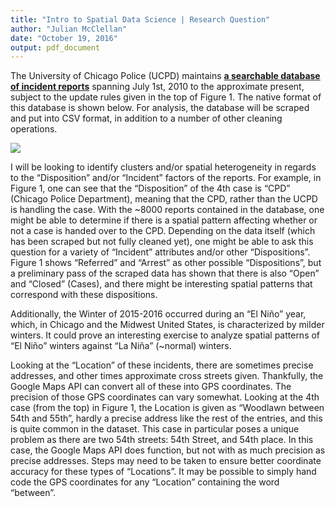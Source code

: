 ```yaml
---
title: "Intro to Spatial Data Science | Research Question"
author: "Julian McClellan"
date: "October 19, 2016"
output: pdf_document
---
```


The University of Chicago Police (UCPD) maintains [**a searchable database of incident reports**](https://incidentreports.uchicago.edu/incidentReportArchive.php?) spanning July 1st, 2010 to the approximate present, subject to the update rules given in the top of Figure 1. The native format of this database is shown below. For analysis, the database will be scraped and put into CSV format, in addition to a number of other cleaning operations.

![](ucpd_reports_layout.png)

I will be looking to identify clusters and/or spatial heterogeneity in regards to the "Disposition" and/or "Incident" factors of the reports. For example, in Figure 1, one can see that the "Disposition" of the 4th case is "CPD" (Chicago Police Department), meaning that the CPD, rather than the UCPD is handling the case. With the ~8000 reports contained in the database, one might be able to determine if there is a spatial pattern affecting whether or not a case is handed over to the CPD. Depending on the data itself (which has been scraped but not fully cleaned yet), one might be able to ask this question for a variety of "Incident" attributes and/or other "Dispositions". Figure 1 shows "Referred" and "Arrest" as other possible "Dispositions", but a preliminary pass of the scraped data has shown that there is also "Open" and "Closed" (Cases), and there might be interesting spatial patterns that correspond with these dispositions.

Additionally, the Winter of 2015-2016 occurred during an "El Niño" year, which, in Chicago and the Midwest United States, is characterized by milder winters. It could prove an interesting exercise to analyze spatial patterns of "El Niño" winters against "La Niña" (~normal) winters.

Looking at the "Location" of these incidents, there are sometimes precise addresses, and other times approximate cross streets given. Thankfully, the Google Maps API can convert all of these into GPS coordinates. The precision of those GPS coordinates can vary somewhat. Looking at the 4th case (from the top) in Figure 1, the Location is given as "Woodlawn between 54th and 55th", hardly a precise address like the rest of the entries, and this is quite common in the dataset. This case in particular poses a unique problem as there are two 54th streets: 54th Street, and 54th place. In this case, the Google Maps API does function, but not with as much precision as precise addresses. Steps may need to be taken to ensure better coordinate accuracy for these types of "Locations". It may be possible to simply hand code the GPS coordinates for any "Location" containing the word "between".

